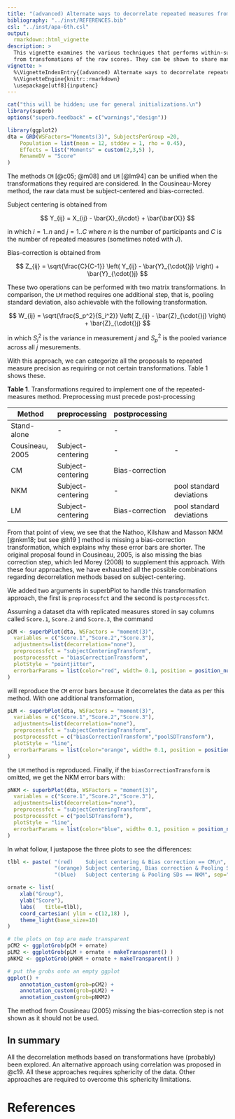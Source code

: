 ---
title: "(advanced) Alternate ways to decorrelate repeated measures from transformations"
bibliography: "../inst/REFERENCES.bib"
csl: "../inst/apa-6th.csl"
output: 
  rmarkdown::html_vignette
description: >
  This vignette examines the various techniques that performs within-subject decorrelation
  from transfomations of the raw scores. They can be shown to share many elements.
vignette: >
  %\VignetteIndexEntry{(advanced) Alternate ways to decorrelate repeated measures from transformations}
  %\VignetteEngine{knitr::rmarkdown}
  \usepackage[utf8]{inputenc}
---


```{r, echo = FALSE, warning=FALSE, message = FALSE, results = 'hide'}
cat("this will be hidden; use for general initializations.\n")
library(superb)
options("superb.feedback" = c("warnings","design"))

library(ggplot2)
dta = GRD(WSFactors="Moments(3)", SubjectsPerGroup =20, 
    Population = list(mean = 12, stddev = 1, rho = 0.45),
    Effects = list("Moments" = custom(2,3,5) ),
    RenameDV = "Score"
)

```

The methods ``CM`` [@c05; @m08] and ``LM`` [@lm94] can be unified when 
the transformations they required are considered. In the 
Cousineau-Morey method, the raw data must be subject-centered and bias-corrected. 

Subject centering is obtained from

$$
Y_{ij} = X_{ij} - \bar{X}_{i\cdot} + \bar{\bar{X}}
$$


in which $i = 1..n$ and $j=1..C$ where $n$ is the number of participants and $C$ is the number
of repeated measures (sometimes noted with $J$).

Bias-correction is obtained from

$$
Z_{ij} = \sqrt{\frac{C}{C-1}} \left( Y_{ij} - \bar{Y}_{\cdot{}j} \right) + \bar{Y}_{\cdot{}j}
$$

These two operations 
can be performed with two matrix transformations. In comparison, the ``LM`` 
method requires one additional step, that is, pooling standard deviation, 
also achievable with the following transformation.

$$
W_{ij} = \sqrt{\frac{S_p^2}{S_i^2}} \left( Z_{ij} - \bar{Z}_{\cdot{}j} \right) + \bar{Z}_{\cdot{}j}
$$

in which $S_j^2$ is the variance in measurement $j$ and $S_p^2$ is the pooled variance across all $j$ mesurements.

With this approach, we can categorize all the proposals to repeated measure precision as requiring or 
not certain transformations. Table 1 shows these.

**Table 1**. Transformations required to implement one of the repeated-measures
method. Preprocessing must precede post-processing


| Method			| preprocessing	    | postprocessing    |                           |  
|-------------------|-------------------|-------------------|---------------------------|
| Stand-alone		| -			        | -                 |                           |
| Cousineau, 2005	| Subject-centering	| -			        | -                         |
| CM			    | Subject-centering	| Bias-correction	|                           |
| NKM			    | Subject-centering	| -			        | pool standard deviations  | 
| LM			    | Subject-centering	| Bias-correction	| pool standard deviations  |

	 
From that point of view, we see that the Nathoo, Kilshaw and Masson NKM [@nkm18; but see @h19  ] method is missing a 
bias-correction transformation, which explains why these error bars are shorter. The original 
proposal found in Cousineau, 2005, is also missing the bias correction step, which led Morey (2008) 
to supplement this approach. With these four approaches, we have exhausted all the possible combinations 
regarding decorrelation methods based on subject-centering.

We added two arguments in superbPlot to handle this transformation approach, the first is ``preprocessfct`` 
and the second is ``postprocessfct``. 

Assuming a dataset dta with replicated measures stored in say columns called ``Score.1``, ``Score.2`` and
``Score.3``, the command

```{r}
pCM <- superbPlot(dta, WSFactors = "moment(3)",     
  variables = c("Score.1","Score.2","Score.3"), 
  adjustments=list(decorrelation="none"),
  preprocessfct = "subjectCenteringTransform",
  postprocessfct = "biasCorrectionTransform",
  plotStyle = "pointjitter",
  errorbarParams = list(color="red", width= 0.1, position = position_nudge(-0.05) )
)
```

will reproduce the ``CM`` error bars because it decorrelates the data as per
this method. With one additional transformation, 

```{r}
pLM <- superbPlot(dta, WSFactors = "moment(3)", 
  variables = c("Score.1","Score.2","Score.3"), 
  adjustments=list(decorrelation="none"),
  preprocessfct = "subjectCenteringTransform",
  postprocessfct = c("biasCorrectionTransform","poolSDTransform"),
  plotStyle = "line",
  errorbarParams = list(color="orange", width= 0.1, position = position_nudge(-0.0) )
)
```

the ``LM`` method is reproduced. Finally, if the ``biasCorrectionTransform`` is omitted, we get the NKM error bars with:


```{r}
pNKM <- superbPlot(dta, WSFactors = "moment(3)", 
  variables = c("Score.1","Score.2","Score.3"), 
  adjustments=list(decorrelation="none"),
  preprocessfct = "subjectCenteringTransform",
  postprocessfct = c("poolSDTransform"),
  plotStyle = "line",
  errorbarParams = list(color="blue", width= 0.1, position = position_nudge(+0.05) )
)
```

In what follow, I justapose the three plots to see the differences:

```{r, fig.height=4, fig.width=7, fig.cap = "**Figure 1**. Plot of the tree decorrelation methods based on subject transformation."}
tlbl <- paste( "(red)    Subject centering & Bias correction == CM\n",
               "(orange) Subject centering, Bias correction & Pooling SDs == LM\n",
               "(blue)   Subject centering & Pooling SDs == NKM", sep="")

ornate <- list(
    xlab("Group"),
    ylab("Score"),
    labs(   title=tlbl),
    coord_cartesian( ylim = c(12,18) ),
    theme_light(base_size=10)
)

# the plots on top are made transparent
pCM2 <- ggplotGrob(pCM + ornate)
pLM2 <- ggplotGrob(pLM + ornate + makeTransparent() )
pNKM2 <- ggplotGrob(pNKM + ornate + makeTransparent() )

# put the grobs onto an empty ggplot 
ggplot() + 
    annotation_custom(grob=pCM2) + 
    annotation_custom(grob=pLM2) + 
    annotation_custom(grob=pNKM2)
```

The method from Cousineau (2005) missing the bias-correction step
is not shown as it should not be used.



## In summary

All the decorrelation methods based on transformations have (probably) been
explored. An alternative approach using correlation was proposed in @c19. All
these approaches requires sphericity of the data.
Other approaches are required to overcome this sphericity limitations.






# References
